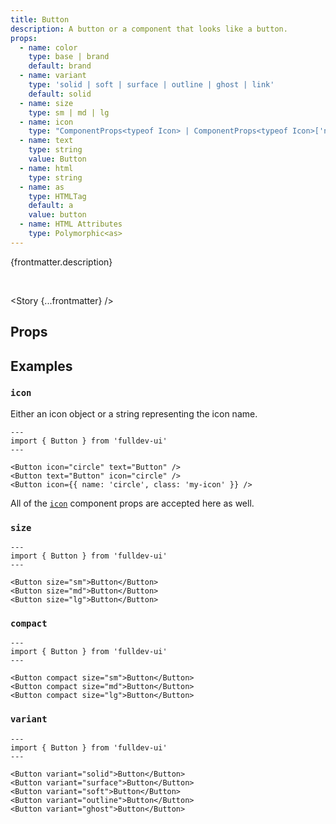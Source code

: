 ```yaml
---
title: Button
description: A button or a component that looks like a button.
props:
  - name: color
    type: base | brand
    default: brand
  - name: variant
    type: 'solid | soft | surface | outline | ghost | link'
    default: solid
  - name: size
    type: sm | md | lg
  - name: icon
    type: "ComponentProps<typeof Icon> | ComponentProps<typeof Icon>['name']"
  - name: text
    type: string
    value: Button
  - name: html
    type: string
  - name: as
    type: HTMLTag
    default: a
    value: button
  - name: HTML Attributes
    type: Polymorphic<as>
---
```



{frontmatter.description}

<br />

<Story {...frontmatter} />

## Props

<PropsTable props={frontmatter.props} />

## Examples

### `icon`

Either an icon object or a string representing the icon name.

```astro live
---
import { Button } from 'fulldev-ui'
---

<Button icon="circle" text="Button" />
<Button text="Button" icon="circle" />
<Button icon={{ name: 'circle', class: 'my-icon' }} />
```

All of the [`icon`](/base/icon) component props are accepted here as well.

### `size`

<SizeProp />

```astro live
---
import { Button } from 'fulldev-ui'
---

<Button size="sm">Button</Button>
<Button size="md">Button</Button>
<Button size="lg">Button</Button>
```

### `compact`

<CompactProp />

```astro live
---
import { Button } from 'fulldev-ui'
---

<Button compact size="sm">Button</Button>
<Button compact size="md">Button</Button>
<Button compact size="lg">Button</Button>
```

### `variant`

<VariantProp />

```astro live
---
import { Button } from 'fulldev-ui'
---

<Button variant="solid">Button</Button>
<Button variant="surface">Button</Button>
<Button variant="soft">Button</Button>
<Button variant="outline">Button</Button>
<Button variant="ghost">Button</Button>
```

